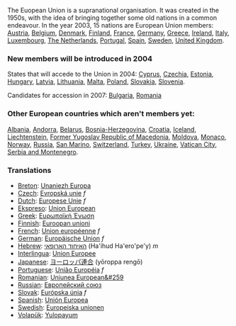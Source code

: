 The Euopean Union is a supranational organisation.  It was created in the 1950s, with the idea of bringing together some old nations in a common endeavour.
In the year 2003, 15 nations are European Union members:
[[Austria]], [[Belgium]], [[Denmark]], [[Finland]], [[France]], [[Germany]],
[[Greece]], [[Ireland]], [[Italy]], [[Luxembourg]], [[The Netherlands]],
[[Portugal]], [[Spain]], [[Sweden]], [[United Kingdom]].

=== New members will be introduced in 2004 ===

States that will accede to the Union in 2004:
[[Cyprus]], [[Czechia]], [[Estonia]], [[Hungary]], [[Latvia]], [[Lithuania]],
[[Malta]], [[Poland]], [[Slovakia]], [[Slovenia]].

Candidates for accession in 2007:
[[Bulgaria]], [[Romania]] 
  
=== Other European countries which aren't members yet: ===

[[Albania]], [[Andorra]], [[Belarus]], [[Bosnia-Herzegovina]],
[[Croatia]], [[Iceland]], [[Liechtenstein]],
[[Former Yugoslav Republic of Macedonia]], [[Moldova]],
[[Monaco]], [[Norway]], [[Russia]], [[San Marino]],
[[Switzerland]], [[Turkey]], [[Ukraine]],
[[Vatican City]], [[Serbia and Montenegro]].

=== Translations ===
*[[Breton]]: [[Unaniezh Europa]]
*[[Czech]]: [[Εvropská unie]] ''f''
*[[Dutch]]: [[Europese Unie]] ''f''
*[[Ekspreso]]: [[Union European]]
*[[Greek]]: [[Ευρωπαϊκή Ένωση]]
*[[Finnish]]: [[Euroopan unioni]]
*[[French]]: [[Union européenne]] ''f''
*[[German]]: [[Europäische Union]] ''f''
*[[Hebrew]]: [[האיחוד הארופאי]] (Ha'ihud Ha'ero'pe'y) ''m''
*[[Interlingua]]: [[Union Europee]]
*[[Japanese]]: [[ヨーロッパ連合]] (yōroppa rengō)
*[[Portuguese]]: [[União Européia]] ''f''
*[[Romanian]]: [[Uniunea European&#259]]
*[[Russian]]: [[Европейский союз]]
*[[Slovak]]: [[Európska únia]] ''f''
*[[Spanish]]: [[Unión Europea]]
*[[Swedish]]: [[Europeiska unionen]]
*[[Volapük]]: [[Yulopayum]]